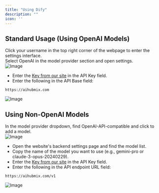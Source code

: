 ```yaml
---
title: "Using Dify"
description: ""
icon: ''
---
```


## Standard Usage (Using OpenAI Models)
Click your username in the top right corner of the webpage to enter the settings interface.  
Select OpenAI in the model provider section and open settings.  
![Image](../media/dify1.png) 
- Enter the [Key from our site](https://aihubmix.com/token) in the API Key field.  
- Enter the following in the API Base field:
```
https://aihubmix.com
```  
![Image](../media/dify2.png) 

## Using Non-OpenAI Models
In the model provider dropdown, find OpenAI-API-compatible and click to add a model.  
![Image](../media/dify3.png)
- Open the website's backend settings page and find the model list.
- Copy the name of the model you want to use (e.g., gemini-pro or claude-3-opus-20240229).
- Enter the [Key from our site](https://aihubmix.com/token) in the API Key field.  
- Enter the following in the API endpoint URL field:
```
https://aihubmix.com/v1
```  
![Image](../media/dify4.png)